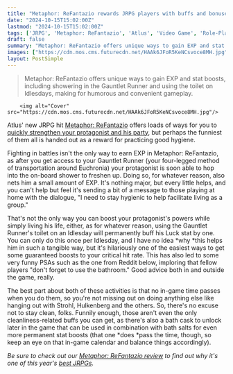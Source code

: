 ```yaml
---
title: "Metaphor: ReFantazio rewards JRPG players with buffs and bonuses for using the toilet and remembering to shower"
date: "2024-10-15T15:02:00Z"
lastmod: "2024-10-15T15:02:00Z"
tags: ['JRPG', 'Metaphor: ReFantazio', 'Atlus', 'Video Game', 'Role-Playing', 'Gameplay Mechanics']
draft: false
summary: "Metaphor: ReFantazio offers unique ways to gain EXP and stat boosts, including showering in the Gauntlet Runner and using the toilet on Idlesdays,  making for humorous and convenient gameplay."
images: ["https://cdn.mos.cms.futurecdn.net/HAAk6JFoR5KeNCsvoce8MH.jpg"]
layout: PostSimple
---
```

> Metaphor: ReFantazio offers unique ways to gain EXP and stat boosts, including showering in the Gauntlet Runner and using the toilet on Idlesdays,  making for humorous and convenient gameplay.


        <img alt="Cover" src="https://cdn.mos.cms.futurecdn.net/HAAk6JFoR5KeNCsvoce8MH.jpg"/>
        
Atlus' new JRPG hit [<u>Metaphor: ReFantazio</u>](https://www.gamesradar.com/games/jrpg/metaphor-refantazio-guide/) offers loads of ways for you to [<u>quickly strengthen your protagonist and his party</u>](https://www.gamesradar.com/games/jrpg/one-of-metaphor-refantazios-best-upgrades-over-persona-isnt-just-a-time-saver-its-becoming-my-go-to-get-rich-quick-scheme/), but perhaps the funniest of them all is handed out as a reward for practicing good hygiene.

Fighting in battles isn't the only way to earn EXP in Metaphor: ReFantazio, as after you get access to your Gauntlet Runner (your four-legged method of transportation around Euchronia) your protagonist is soon able to hop into the on-board shower to freshen up. Doing so, for whatever reason, also nets him a small amount of EXP. It's nothing major, but every little helps, and you can't help but feel it's sending a bit of a message to those playing at home with the dialogue, "I need to stay hygienic to help facilitate living as a group."

That's not the only way you can boost your protagonist's powers while simply living his life, either, as for whatever reason, using the Gauntlet Runner's toilet on an Idlesday will permanently buff his Luck stat by one. You can only do this once per Idlesday, and I have no idea *why *this helps him in such a tangible way, but it's hilariously one of the easiest ways to get some guaranteed boosts to your critical hit rate. This has also led to some very funny PSAs such as the one from Reddit below, imploring that fellow players "don't forget to use the bathroom." Good advice both in and outside the game, really. 

The best part about both of these activities is that no in-game time passes when you do them, so you're not missing out on doing anything else like hanging out with Strohl, Hulkenberg and the others. So, there's no excuse not to stay clean, folks. Funnily enough, those aren't even the only cleanliness-related buffs you can get, as there's also a bath cask to unlock later in the game that can be used in combination with bath salts for even more permanent stat boosts (that one *does *pass the time, though, so keep an eye on that in-game calendar and balance things accordingly).

*Be sure to check out our *[<em>Metaphor: ReFantazio review</em>](https://www.gamesradar.com/games/jrpg/metaphor-refantazio-review/)* to find out why it's one of this year's *[<em>best JRPGs</em>](https://www.gamesradar.com/best-jrpgs/)*.*
        